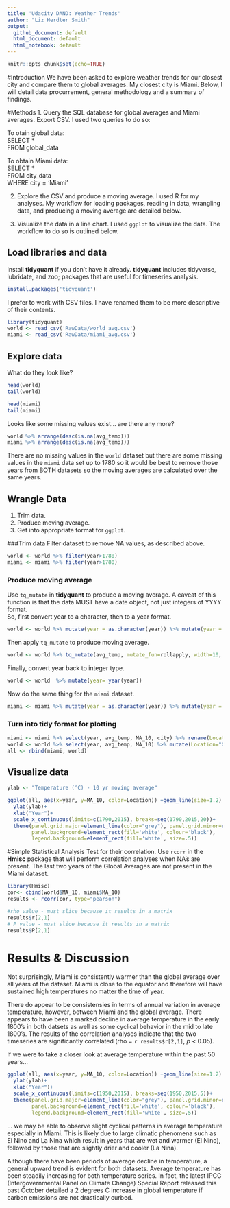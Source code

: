 ```yaml
---
title: 'Udacity DAND: Weather Trends'
author: "Liz Herdter Smith"
output:
  github_document: default
  html_document: default
  html_notebook: default
---
```


```r
knitr::opts_chunk$set(echo=TRUE)
```
#Introduction
We have been asked to explore weather trends for our closest city and compare them to global averages. My closest city is Miami. Below, I will detail data procurrement,  general methodology and a summary of findings. 

#Methods
1. Query the SQL database for global averages and Miami averages. Export CSV. I used two queries to do so:

To otain global data:  
SELECT *  
FROM global_data  

To obtain Miami data:  
SELECT *  
FROM city_data  
WHERE city = 'Miami'  

2. Explore the CSV and produce a moving average. I used R for my analyses. My workflow for loading packages, reading in data, wrangling data, and producing a moving average are detailed below. 

3. Visualize the data in a line chart. I used `ggplot` to visualize the data. The workflow to do so is outlined below.

## Load libraries and data
Install **tidyquant** if you don't have it already. **tidyquant** includes tidyverse, lubridate, and zoo; packages that are useful for timeseries analysis.
```r
install.packages('tidyquant')
```
I prefer to work with CSV files. I have renamed them to be more descriptive of their contents. 
```r
library(tidyquant)
world <- read_csv('RawData/world_avg.csv')
miami <- read_csv('RawData/miami_avg.csv')
```

## Explore data
What do they look like?
```r
head(world)
tail(world)

head(miami)
tail(miami)
```
Looks like some missing values exist... are there any more?
```r
world %>% arrange(desc(is.na(avg_temp)))
miami %>% arrange(desc(is.na(avg_temp)))

```

There are no missing values in the `world` dataset but there are some missing values in the `miami` data set up to 1780 so it would be best to remove those years from BOTH datasets so the moving averages are calculated over the same years.


## Wrangle Data
1. Trim data.  
2. Produce moving average.  
3. Get into appropriate format for `ggplot`.  

###Trim data
Filter dataset to remove NA values, as described above.
```r
world <- world %>% filter(year>1780)
miami <- miami %>% filter(year>1780)
```

### Produce moving average
Use `tq_mutate` in **tidyquant** to produce a moving average. A caveat of this function is that the data MUST have a date object, not just integers of YYYY format.  
So, first convert year to a character, then to a year format.  
```r
world <- world %>% mutate(year = as.character(year)) %>% mutate(year = as.Date(year, "%Y"))
```

Then apply `tq_mutate` to produce moving average. 
```r
world <- world %>% tq_mutate(avg_temp, mutate_fun=rollapply, width=10, FUN= mean, align='right', col_rename= 'MA_10')
```

Finally, convert year back to integer type.
```r
world <- world  %>% mutate(year= year(year))

```

Now do the same thing for the `miami` dataset. 
```r
miami <- miami %>% mutate(year = as.character(year)) %>% mutate(year = as.Date(year, "%Y")) %>% tq_mutate(avg_temp, mutate_fun=rollapply, width=10, FUN= mean, align='right', col_rename= 'MA_10')%>% mutate(year= year(year))
```

### Turn into tidy format for plotting
```r
miami <- miami %>% select(year, avg_temp, MA_10, city) %>% rename(Location = city) 
world <- world %>% select(year, avg_temp, MA_10) %>% mutate(Location="Global")
all <- rbind(miami, world)
```

## Visualize data
```r

ylab <- "Temperature (°C) - 10 yr moving average"

ggplot(all, aes(x=year, y=MA_10, color=Location)) +geom_line(size=1.2) +  
  ylab(ylab)+
  xlab("Year")+
  scale_x_continuous(limits=c(1790,2015), breaks=seq(1790,2015,20))+
  theme(panel.grid.major=element_line(color="grey"), panel.grid.minor=element_blank(),
        panel.background=element_rect(fill='white', colour='black'),
        legend.background=element_rect(fill='white', size=.5)) 
```

#Simple Statistical Analysis
Test for their correlation. Use `rcorr` in the **Hmisc** package that will perform correlation analyses when NA's are present. The last two years of the Global Averages are not present in the Miami dataset. 
```r
library(Hmisc)
cor<- cbind(world$MA_10, miami$MA_10)
results <- rcorr(cor, type="pearson")

#rho value - must slice because it results in a matrix
results$r[2,1]
# P value - must slice because it results in a matrix
results$P[2,1]

```

# Results & Discussion
Not surprisingly, Miami is consistently warmer than the global average over all years of the dataset. Miami is close to the equator and therefore will have sustained high temperatures no matter the time of year. 

There do appear to be consistensies in terms of annual variation in average temperature, however, between Miami  and the global average. There appears to have been a marked decline in average temperature in the early 1800's in both datsets as well as some cyclical behavior in the mid to late 1800's. 
The results of the correlation analyses indicate that the two timeseries are significantly correlated (rho = `r results$r[2,1] `, _p_ < 0.05).

If we were to take a closer look at average temperature within the past 50 years...
```r
ggplot(all, aes(x=year, y=MA_10, color=Location)) +geom_line(size=1.2) +  
  ylab(ylab)+
  xlab("Year")+
  scale_x_continuous(limits=c(1950,2015), breaks=seq(1950,2015,5))+
  theme(panel.grid.major=element_line(color="grey"), panel.grid.minor=element_blank(),
        panel.background=element_rect(fill='white', colour='black'),
        legend.background=element_rect(fill='white', size=.5)) 
```


... we may be able to observe slight cyclical patterns in average temperature especially in Miami. This is likely due to large climatic phenomena such as El Nino and La Nina which result in years that are wet and warmer (El Nino), followed by those that are slightly drier and cooler (La Nina). 


Although there have been periods of average decline in temperature, a general upward trend is evident for both datasets. Average temperature has been steadily increasing for both temperature series. In fact, the latest IPCC (Intergovernmental Panel on Climate Change) Special Report released this past October detailed a 2 degrees C increase in global temperature if carbon emissions are not drastically curbed. 


